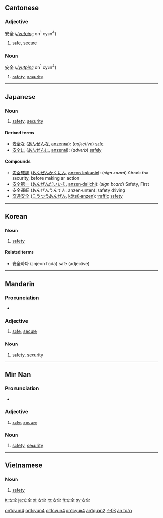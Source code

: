 {{zh-hanzi|[[安]][[全]]}}
==Cantonese==
{{zh-hanzi|[[安]][[全]]}}

===Adjective===
安全 (''[[Jyutping]]'' on<sup>1</sup> cyun<sup>4</sup>)

# [[safe]], [[secure]]

===Noun===
安全 (''[[Jyutping]]'' on<sup>1</sup> cyun<sup>4</sup>)

# [[safety]], [[security]]

[[Category:yue-cn:Adjectives|on1cyun4]]
[[Category:yue-cn:Nouns|on1cyun4]]
[[Category:yue-hk:Adjectives|on1cyun4]]
[[Category:yue-hk:Nouns|on1cyun4]]

----

==Japanese==
{{ja-kanjitab|安|全}}
{{ja-see-also|安全な|安全に}}

===Noun===
{{ja-noun|k|hira=あんぜん|rom=anzen}}

# [[safety]], [[security]]

====Derived terms====
* [[安全な]] ([[あんぜんな]], [[anzenna]]): (''adjective'') [[safe]]
* [[安全に]] ([[あんぜんに]], [[anzenni]]): (''adverb'') [[safely]]

====Compounds====
* [[安全確認]] ([[あんぜんかくにん]], [[anzen-kakunin]]): (''sign board'') Check the security, before making an action
* [[安全第一]] ([[あんぜんだいいち]], [[anzen-daiichi]]): (''sign board'') Safety, First
* [[安全運転]] ([[あんぜんうんてん]], [[anzen-unten]]): [[safety]] [[driving]]
* [[交通安全]] ([[こうつうあんぜん]], [[kōtsū-anzen]]): [[traffic]] [[safety]]

----

==Korean==
{{ko-hanjatab|安|全}}

===Noun===
{{ko-noun|hj|hangeul=안전|rv=anjeon|hidx=ㅇㅏㄴㅈㅓㄴ}}

# [[safety]]

====Related terms====
* 安全하다 (anjeon hada) safe (adjective)

----

==Mandarin==
{{zh-hanzi|[[安]][[全]]}}

===Pronunciation===
* {{IPA|[an˥˥tɕʰyɛn˧˥]|lang=cmn}}

===Adjective===
{{cmn-adj|ts|pin=ānquán|pint=an1quan2|rs=宀03}}

# [[safe]], [[secure]]

===Noun===
{{cmn-noun|ts|pin=ānquán|pint=an1quan2|rs=宀03}}

# [[safety]], [[security]]

[[Category:zh-cn:Elementary Mandarin|an1quan2]]
[[Category:zh-tw:Elementary Mandarin|宀03]]

----

==Min Nan==
{{zh-hanzi|[[安]][[全]]}}

===Pronunciation===
* {{IPA|[an˧˧tsuan˧˥]|lang=nan}}

===Adjective===
{{nan-adj|ts|poj=an-chôan|pojt=an1choan5|rs=宀03}}

# [[safe]], [[secure]]

===Noun===
{{nan-noun|ts|poj=an-chôan|pojt=an1choan5|rs=宀03}}

# [[safety]], [[security]]

----

==Vietnamese==

===Noun===
{{vi-hantu|an toàn}}

# [[safety]]

[[Category:Vietnamese nouns|an toàn]]

[[it:安全]]
[[ja:安全]]
[[pl:安全]]
[[ro:安全]]
[[fi:安全]]
[[sv:安全]]
